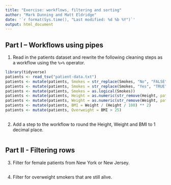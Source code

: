 ```yaml
---
title: "Exercise: workflows, filtering and sorting"
author: "Mark Dunning and Matt Eldridge"
date: '`r format(Sys.time(), "Last modified: %d %b %Y")`'
output: html_document
---
```


## Part I -- Workflows using pipes

1. Read in the patients dataset and rewrite the following cleaning steps as a workflow using the `%>%` operator.

```r
library(tidyverse)
patients <- read_tsv("patient-data.txt")
patients <- mutate(patients, Smokes = str_replace(Smokes, "No", "FALSE"))
patients <- mutate(patients, Smokes = str_replace(Smokes, "Yes", "TRUE"))
patients <- mutate(patients, Smokes = as.logical(Smokes))
patients <- mutate(patients, Height = as.numeric(str_remove(Height, pattern = "cm$")))
patients <- mutate(patients, Weight = as.numeric(str_remove(Weight, pattern = "kg$")))
patients <- mutate(patients, BMI = Weight / (Height / 100) ** 2)
patients <- mutate(patients, Overweight = BMI > 25)
```

```r

```

2. Add a step to the workflow to round the Height, Weight and BMI to 1 decimal place.

```r

```

## Part II - Filtering rows

3. Filter for female patients from New York or New Jersey.

```r

```

4. Filter for overweight smokers that are still alive.

```r

```
